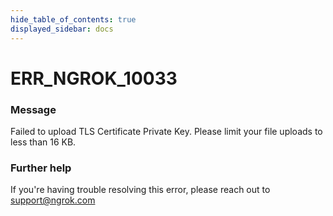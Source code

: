 ```yaml
---
hide_table_of_contents: true
displayed_sidebar: docs
---
```



# ERR_NGROK_10033

### Message

Failed to upload TLS Certificate Private Key. Please limit your file uploads to less than 16 KB.

### Further help

If you're having trouble resolving this error, please reach out to [support@ngrok.com](mailto:support@ngrok.com?subject=Help%20with%20ERR_NGROK_10033)

<ErrorDetails error="err_ngrok_10033" />
